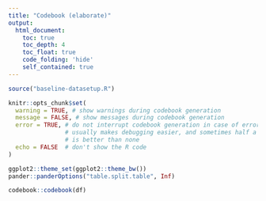 ```yaml
---
title: "Codebook (elaborate)"
output:
  html_document:
    toc: true
    toc_depth: 4
    toc_float: true
    code_folding: 'hide'
    self_contained: true
---
```


```r

source("baseline-datasetup.R")

knitr::opts_chunk$set(
  warning = TRUE, # show warnings during codebook generation
  message = FALSE, # show messages during codebook generation
  error = TRUE, # do not interrupt codebook generation in case of errors,
                # usually makes debugging easier, and sometimes half a codebook
                # is better than none
  echo = FALSE  # don't show the R code
)

ggplot2::theme_set(ggplot2::theme_bw())
pander::panderOptions("table.split.table", Inf)

codebook::codebook(df)
```



